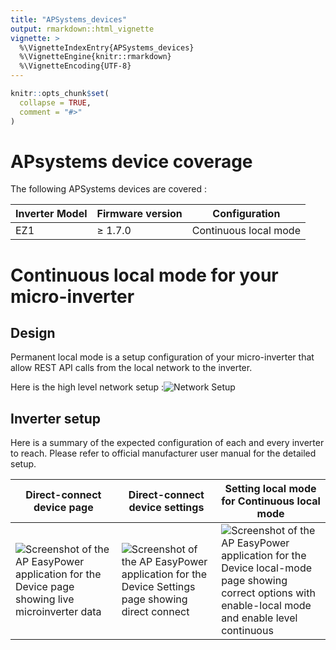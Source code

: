 ```yaml
---
title: "APSystems_devices"
output: rmarkdown::html_vignette
vignette: >
  %\VignetteIndexEntry{APSystems_devices}
  %\VignetteEngine{knitr::rmarkdown}
  %\VignetteEncoding{UTF-8}
---
```


```r
knitr::opts_chunk$set(
  collapse = TRUE,
  comment = "#>"
)
```

# APsystems device coverage

The following APSystems devices are covered :

| Inverter Model | Firmware version | Configuration         |
|----------------|------------------|-----------------------|
| EZ1            | ≥ 1.7.0          | Continuous local mode |

# Continuous local mode for your micro-inverter

## Design

Permanent local mode is a setup configuration of your micro-inverter that allow REST API calls from the local network to the inverter.

Here is the high level network setup :![Network Setup](images/network_setup.png)

## Inverter setup

Here is a summary of the expected configuration of each and every inverter to reach. Please refer to official manufacturer user manual for the detailed setup.

| Direct-connect device page                 | Direct-connect device settings          | Setting local mode for Continuous local mode |
|------------------------|-----------------------|-------------------------|
| ![Screenshot of the AP EasyPower application for the Device page showing live microinverter data](images/Direct_connect_device_page.png) | ![Screenshot of the AP EasyPower application for the Device Settings page showing direct connect ](images/Direct_connect_settings.png) | ![Screenshot of the AP EasyPower application for the Device local-mode page showing correct options with enable-local mode and enable level continuous](images/Settings_local_mode.png)          |
